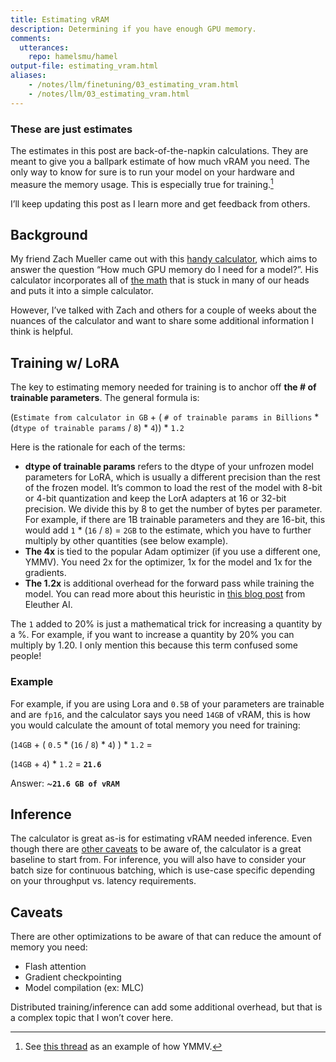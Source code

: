 ```yaml
---
title: Estimating vRAM
description: Determining if you have enough GPU memory. 
comments:
  utterances:
    repo: hamelsmu/hamel
output-file: estimating_vram.html
aliases:
    - /notes/llm/finetuning/03_estimating_vram.html
    - /notes/llm/03_estimating_vram.html
---
```


:::{.callout-warning}
### These are just estimates

The estimates in this post are back-of-the-napkin calculations.  They are meant to give you a ballpark estimate of how much vRAM you need.  The only way to know for sure is to run your model on your hardware and measure the memory usage.  This is especially true for training.[^1]

I'll keep updating this post as I learn more and get feedback from others.
:::

## Background

My friend Zach Mueller came out with this [handy calculator](https://twitter.com/TheZachMueller/status/1696157965890339148?s=20), which aims to answer the question "How much GPU memory do I need for a model?".  His calculator incorporates all of [the math](https://www.anyscale.com/blog/num-every-llm-developer-should-know) that is stuck in many of our heads and puts it into a simple calculator. 

However, I've talked with Zach and others for a couple of weeks about the nuances of the calculator and want to share some additional information I think is helpful.

## Training w/ LoRA

The key to estimating memory needed for training is to anchor off **the # of trainable parameters**.  The general formula is:

(`Estimate from calculator in GB` + ( `# of trainable params in Billions`  * (`dtype of trainable params` / `8`) * `4`)) * `1.2`

Here is the rationale for each of the terms:

- **dtype of trainable params** refers to the dtype of your unfrozen model parameters for LoRA, which is usually a different precision than the rest of the frozen model.  It's common to load the rest of the model with 8-bit or 4-bit quantization and keep the LorA adapters at 16 or 32-bit precision.  We divide this by 8 to get the number of bytes per parameter.  For example, if there are 1B trainable parameters and they are 16-bit, this would add `1` * (`16` / `8`) = `2GB` to the estimate, which you have to further multiply by other quantities (see below example).
- **The 4x** is tied to the popular Adam optimizer (if you use a different one, YMMV).  You need 2x for the optimizer, 1x for the model and 1x for the gradients.
- **The 1.2x** is additional overhead for the forward pass while training the model.  You can read more about this heuristic in [this blog post](https://blog.eleuther.ai/transformer-math/#total-inference-memory) from Eleuther AI.

:::{.callout-note}
The `1` added to 20% is just a mathematical trick for increasing a quantity by a %.  For example, if you want to increase a quantity by 20% you can multiply by 1.20. I only mention this because this term confused some people!
:::

### Example

For example, if you are using Lora and `0.5B` of your parameters are trainable and are `fp16`, and the calculator says you need `14GB` of vRAM, this is how you would calculate the amount of total memory you need for training:

(`14GB` + ( `0.5` * (`16` / `8`) * `4`) ) * `1.2` = 
    
(`14GB` + `4`) * `1.2` = **`21.6`**

Answer: ~**`21.6 GB of vRAM`**

## Inference

The calculator is great as-is for estimating vRAM needed inference.  Even though there are [other caveats](#other-caveats) to be aware of, the calculator is a great baseline to start from.  For inference, you will also have to consider your batch size for continuous batching, which is use-case specific depending on your throughput vs. latency requirements.

## Caveats

There are other optimizations to be aware of that can reduce the amount of memory you need:

- Flash attention
- Gradient checkpointing
- Model compilation (ex: MLC)

Distributed training/inference can add some additional overhead, but that is a complex topic that I won't cover here.


[^1]: See [this thread](https://twitter.com/main_horse/status/1696239027308146891?s=20) as an example of how YMMV.

